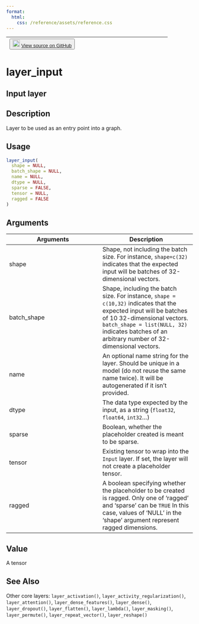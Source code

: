 ```yaml
---
format:
  html:
    css: /reference/assets/reference.css
---
```


| <button class="button"> ![](/reference/assets/GitHub-Mark-32px.png){width="20"} [View source on GitHub](https://github.com/rstudio/keras//blob/main/R/layers-core.R#L31) </button> |
|:------------------------------:|:--------------------------------------:|

# layer_input

## Input layer

## Description
Layer to be used as an entry point into a graph. 


## Usage
```r
layer_input( 
  shape = NULL, 
  batch_shape = NULL, 
  name = NULL, 
  dtype = NULL, 
  sparse = FALSE, 
  tensor = NULL, 
  ragged = FALSE 
) 
```

## Arguments
|Arguments|Description|
|---|---|
| shape | Shape, not including the batch size. For instance, `shape=c(32)` indicates that the expected input will be batches of 32-dimensional vectors. |
| batch_shape | Shape, including the batch size. For instance, `shape = c(10,32)` indicates that the expected input will be batches of 10 32-dimensional vectors. `batch_shape = list(NULL, 32)` indicates batches of an arbitrary number of 32-dimensional vectors. |
| name | An optional name string for the layer. Should be unique in a model (do not reuse the same name twice). It will be autogenerated if it isn't provided. |
| dtype | The data type expected by the input, as a string (`float32`, `float64`, `int32`...) |
| sparse | Boolean, whether the placeholder created is meant to be sparse. |
| tensor | Existing tensor to wrap into the `Input` layer. If set, the layer will not create a placeholder tensor. |
| ragged | A boolean specifying whether the placeholder to be created is ragged. Only one of 'ragged' and 'sparse' can be `TRUE` In this case, values of 'NULL' in the 'shape' argument represent ragged dimensions. |



## Value
A tensor 



## See Also
Other core layers:  `layer_activation()`, `layer_activity_regularization()`, `layer_attention()`, `layer_dense_features()`, `layer_dense()`, `layer_dropout()`, `layer_flatten()`, `layer_lambda()`, `layer_masking()`, `layer_permute()`, `layer_repeat_vector()`, `layer_reshape()`

